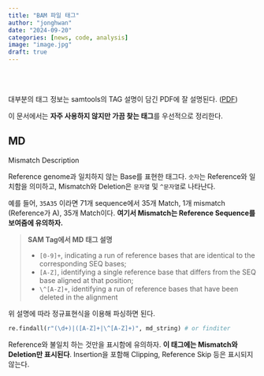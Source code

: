 ```yaml
---
title: "BAM 파일 태그"
author: "jonghwan"
date: "2024-09-20"
categories: [news, code, analysis]
image: "image.jpg"
draft: true
---
```


<br><br>

대부분의 태그 정보는 samtools의 TAG 설명이 담긴 PDF에 잘 설명된다. ([PDF](https://samtools.github.io/hts-specs/SAMtags.pdf))

이 문서에서는 **자주 사용하지 않지만 가끔 찾는 태그**를  우선적으로 정리한다.

## MD {.unnumbered}

Mismatch Description

Reference genome과 일치하지 않는 Base를 표현한 태그다. `숫자`는 Reference와 일치함을 의미하고, Mismatch와 Deletion은 `문자열` 및 `^문자열`로 나타난다.

예를 들어, `35A35` 이라면 71개 sequence에서 35개 Match, 1개 mismatch (Reference가 A), 35개 Match이다. **여기서 Mismatch는 Reference Sequence를 보여줌에 유의하자.**

> **SAM Tag에서 MD 태그 설명**
> 
> - `[0-9]+`, indicating a run of reference bases that are identical to the corresponding SEQ bases;
> - `[A-Z]`, identifying a single reference base that differs from the SEQ base aligned at that position;
> - `\^[A-Z]+`, identifying a run of reference bases that have been deleted in the alignment

위 설명에 따라 정규표현식을 이용해 파싱하면 된다.

```python
re.findall(r"(\d+)|([A-Z]+|\^[A-Z]+)", md_string) # or finditer
```

::: {.callout-warning}
Reference와 불일치 하는 것만을 표시함에 유의하자. **이 태그에는 Mismatch와 Deletion만 표시된다**. Insertion을 포함해 Clipping, Reference Skip 등은 표시되지 않는다.
:::



